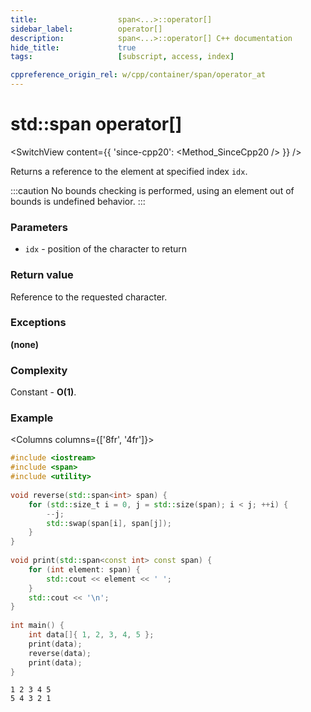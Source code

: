 ```yaml
---
title:					span<...>::operator[]
sidebar_label:			operator[]
description:			span<...>::operator[] C++ documentation
hide_title:				true
tags:					[subscript, access, index]

cppreference_origin_rel: w/cpp/container/span/operator_at
---
```


# std::span operator[]


<!-- Terms -->

<!----------------- Codes ---------------------->

<!-- at() -->

<SwitchView content={{
	'since-cpp20': <Method_SinceCpp20 />
}} />

Returns a <Tooltip title={Term_ContAlias_Reference}>reference</Tooltip> to the element at specified index `idx`.

:::caution
No bounds checking is performed, using an element out of bounds is <Tooltip title={Term_UndefinedBehaviour}>undefined behavior</Tooltip>.
:::

### Parameters

- `idx` - position of the character to return

### Return value

Reference to the requested character.

### Exceptions

**(none)**

### Complexity

Constant - **O(1)**.

### Example

<Columns columns={['8fr', '4fr']}>
<div>

```cpp title='Main.cpp' showLineNumbers
#include <iostream>
#include <span>
#include <utility>
 
void reverse(std::span<int> span) {
    for (std::size_t i = 0, j = std::size(span); i < j; ++i) {
        --j;
        std::swap(span[i], span[j]);
    }
}
 
void print(std::span<const int> const span) {
    for (int element: span) {
        std::cout << element << ' ';
    }
    std::cout << '\n';
}
 
int main() {
    int data[]{ 1, 2, 3, 4, 5 };
    print(data);
    reverse(data);
    print(data);
}
```

</div>
<div>

```plaintext title="Output"
1 2 3 4 5 
5 4 3 2 1
```

</div>
</Columns>
